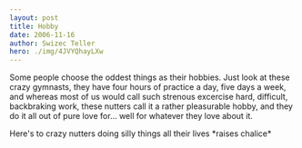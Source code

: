 ```yaml
---
layout: post
title: Hobby
date: 2006-11-16
author: Swizec Teller
hero: ./img/4JVYQhayLXw
---
```


Some people choose the oddest things as their hobbies. Just look at these crazy gymnasts, they have four hours of practice a day, five days a week, and whereas most of us would call such strenous excercise hard, difficult, backbraking work, these nutters call it a rather pleasurable hobby, and they do it all out of pure love for... well for whatever they love about it.

Here's to crazy nutters doing silly things all their lives \*raises chalice\*
